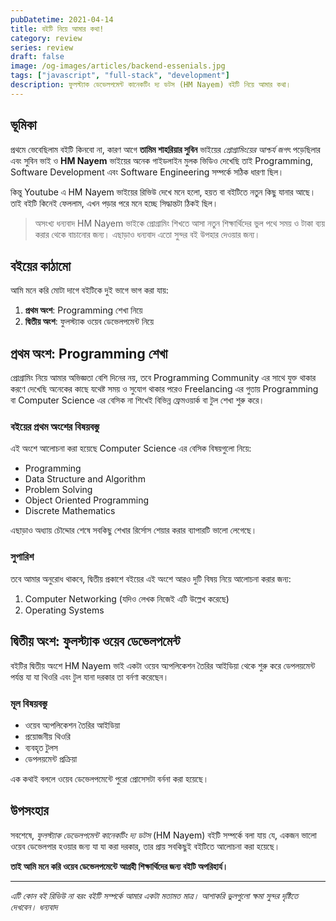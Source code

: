 ```yaml
---
pubDatetime: 2021-04-14
title: বইটি নিয়ে আমার কথা!
category: review
series: review
draft: false
image: /og-images/articles/backend-essenials.jpg
tags: ["javascript", "full-stack", "development"]
description: ফুলস্ট্যাক ডেভেলপমেন্ট কানেকটিং দ্য ডটস (HM Nayem) বইটি নিয়ে আমার কথা।
---
```


## ভূমিকা

প্রথমে ভেবেছিলাম বইটি কিনবো না, কারণ আগে **তামিম শাহরিয়ার সুবিন** ভাইয়ের _প্রোগ্রামিংয়ের আশ্চর্য জগৎ_ পড়েছিলার এবং সুবিন ভাই ও **HM Nayem** ভাইয়ের অনেক গাইডলাইন মুলক ভিডিও দেখেছি তাই Programming, Software Development এবং Software Engineering সম্পর্কে সঠিক ধারণা ছিল।

কিন্তু Youtube এ HM Nayem ভাইয়ের রিভিউ দেখে মনে হলো, হয়ত বা বইটিতে নতুন কিছু যানার আছে। তাই বইটি কিনেই ফেললাম, এখন পড়ার পরে মনে হচ্ছে সিদ্ধান্তটা ঠিকই ছিল।

> অসংখ্য ধন্যবাদ HM Nayem ভাইকে প্রোগ্রামিং শিখতে আসা নতুন শিক্ষার্থিদের ভুল পথে সময় ও টাকা ব্যয় করার থেকে বাচানোর জন্য। এছাড়াও ধন্যবাদ এতো সুন্দর বই উপহার দেওয়ার জন্য।

## বইয়ের কাঠামো

আমি মনে করি মোটা দাগে বইটিকে দুই ভাগে ভাগ করা যায়:

1. **প্রথম অংশ**: Programming শেখা নিয়ে
2. **দ্বিতীয় অংশ**: ফুলস্ট্যাক ওয়েব ডেভেলপমেন্ট নিয়ে

## প্রথম অংশ: Programming শেখা

প্রোগ্রামিং নিয়ে আমার অভিজ্ঞতা বেশি দিনের নয়, তবে Programming Community এর সাথে যুক্ত থাকার করণে দেখেছি অনেকের কাছে যথেষ্ট সময় ও সুযোগ থাকার পরেও Freelancing এর গুতায় Programming বা Computer Science এর বেসিক না শিখেই বিভিন্ন ফ্রেমওয়ার্ক বা টুল শেখা শুরু করে।

### বইয়ের প্রথম অংশের বিষয়বস্তু

এই অংশে আলোচনা করা হয়েছে Computer Science এর বেসিক বিষয়গুলো নিয়ে:

- Programming
- Data Structure and Algorithm
- Problem Solving
- Object Oriented Programming
- Discrete Mathematics

এছাড়াও অধ্যায় চৌদ্দোর শেষে সবকিছু শেখার রির্সোস শেয়ার করার ব্যাপারটি ভালো লেগেছে।

### সুপারিশ

তবে আমার অনুরোধ থাকবে, দ্বিতীয় প্রকাশে বইয়ের এই অংশে আরও দুটি বিষয় নিয়ে আলােচনা করার জন্য:

1. Computer Networking (যদিও লেখক নিজেই এটি উল্লেখ করেছে)
2. Operating Systems

## দ্বিতীয় অংশ: ফুলস্ট্যাক ওয়েব ডেভেলপমেন্ট

বইটির দ্বিতীয় অংশে HM Nayem ভাই একটা ওয়েব অ্যপলিকেশন তৈরির আইডিয়া থেকে শুরু করে ডেপলয়মেন্ট পর্যন্ত যা যা থিওরি এবং টুল যানা দরকার তা বর্নণা করেছেন।

### মূল বিষয়বস্তু

- ওয়েব অ্যপলিকেশন তৈরির আইডিয়া
- প্রয়োজনীয় থিওরি
- ব্যবহৃত টুলস
- ডেপলয়মেন্ট প্রক্রিয়া

এক কথাই বললে ওয়েব ডেভেলপমেন্টে পুরো প্রোসেসটা বর্ননা করা হয়েছে।

## উপসংহার

সবশেষে, _ফুলস্ট্যাক ডেভেলপমেন্ট কানেকটিং দ্য ডটস_ (HM Nayem) বইটি সম্পর্কে বলা যায় যে, একজন ভালো ওয়েব ডেভেলপার হওয়ার জন্য যা যা করা দরকার, তার প্রায় সবকিছুই বইটিতে আলোচনা করা হয়েছে।

**তাই আমি মনে করি ওয়েব ডেভেলপমেন্টে আগ্রহী শিক্ষার্থিদের জন্য বইটি অপরিহার্য।**

---

_এটি কোন বই রিভিউ না বরং বইটি সম্পর্কে আমার একটা মতামত মাত্র। আশাকরি ভুলগুলো ক্ষমা সুন্দর দৃষ্টিতে দেখবেন। ধন্যবাদ_
